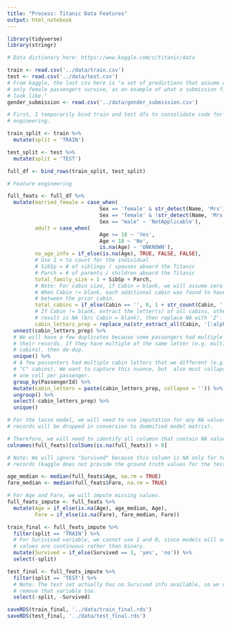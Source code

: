 ```yaml
---
title: "Process: Titanic Data Features"
output: html_notebook
---
```


```r

library(tidyverse)
library(stringr)

```

```r

# Data dictionary here: https://www.kaggle.com/c/titanic/data

train <- read.csv('../data/train.csv')
test <- read.csv('../data/test.csv')
# From kaggle, the last csv here is "a set of predictions that assume all and
# only female passengers survive, as an example of what a submission file should
# look like."
gender_submission <- read.csv('../data/gender_submission.csv')

```

```r

# First, I temporarily bind train and test dfs to consolidate code for feature
# engineering.

train_split <- train %>% 
  mutate(split = 'TRAIN')

test_split <- test %>%
  mutate(split = 'TEST')

full_df <- bind_rows(train_split, test_split)

```


```r

# Feature engineering

full_feats <- full_df %>% 
  mutate(married_female = case_when(
                              Sex == 'female' & str_detect(Name, 'Mrs') ~ 'Yes',
                              Sex == 'female' & !str_detect(Name, 'Mrs') ~ 'No',
                              Sex == "male" ~ 'NotApplicable'),
         adult = case_when(
                              Age >= 18 ~ 'Yes',
                              Age < 18 ~ 'No',
                              is.na(Age) ~ 'UNKNOWN'),
         no_age_info = if_else(is.na(Age), TRUE, FALSE, FALSE),
         # Use 1 + to count for the individual
         # SibSp = # of siblings / spouses aboard the Titanic
         # Parch = # of parents / children aboard the Titanic
         total_family_size = 1 + SibSp + Parch,
         # Note: For cabin size, if Cabin = blank, we will assume zero cabins.
         # When Cabin != blank, each additional cabin was found to have a space
         # between the prior cabin.
         total_cabins = if_else(Cabin == '', 0, 1 + str_count(Cabin, ' ')),
         # If Cabin != blank, extract the letter(s) of all cabins, otherwise if
         # result is NA (b/c Cabin = blank), then replace NA with 'Z'.
         cabin_letters_prep = replace_na(str_extract_all(Cabin, '[:alpha:]'), 'Z')) %>%
  unnest(cabin_letters_prep) %>% 
  # We will have a few duplicates because some passengers had multiple cabin on
  # their records. If they have multiple of the same letter (e.g. multiple "C"
  # cabins), then de-dup.
  unique() %>% 
  # A few passenters had multiple cabin letters that we different (e.g. "B" and
  # "C" cabins). We want to capture this nuance, but  also must collapse into
  # one cell per passenger.
  group_by(PassengerId) %>% 
  mutate(cabin_letters = paste(cabin_letters_prep, collapse = '')) %>% 
  ungroup() %>% 
  select(-cabin_letters_prep) %>% 
  unique()

```

```r

# For the lasso model, we will need to use imputation for any NA values (other
# records will be dropped in conversion to dummified model matrix).

# Therefore, we will need to identify all columsn that contain NA values.
colnames(full_feats)[colSums(is.na(full_feats)) > 0]

```

```r

# Note: We will ignore "Survived" because this column is NA only for test
# records (kaggle does not provide the ground truth values for the test set).

age_median <- median(full_feats$Age, na.rm = TRUE)
fare_median <- median(full_feats$Fare, na.rm = TRUE)

# For Age and Fare, we will impute missing values.
full_feats_impute <- full_feats %>%
  mutate(Age = if_else(is.na(Age), age_median, Age),
         Fare = if_else(is.na(Fare), fare_median, Fare))

```


```r

train_final <- full_feats_impute %>% 
  filter(split == 'TRAIN') %>% 
  # For Surivived variable, we cannot use 1 and 0, since models will assume Y
  # values are continuous rather than binary.
  mutate(Survived = if_else(Survived == 1, 'yes', 'no')) %>% 
  select(-split)

test_final <- full_feats_impute %>% 
  filter(split == 'TEST') %>%
  # Note: The test set actually has no Survived info available, so we will
  # remove that variable too.
  select(-split, -Survived)

```


```r

saveRDS(train_final, '../data/train_final.rds')
saveRDS(test_final, '../data/test_final.rds')

```


